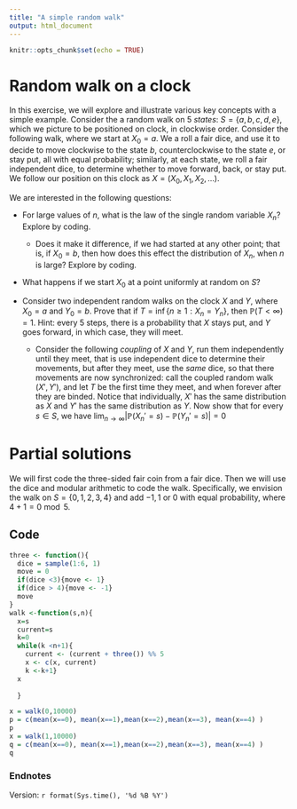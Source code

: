 ```yaml
---
title: "A simple random walk"
output: html_document
---
```


```r
knitr::opts_chunk$set(echo = TRUE)
```

# Random walk on a clock

In this exercise, we will explore and illustrate various key concepts with a simple example.   Consider the a random walk on $5$ *states*: $S = \{a,b,c,d,e\}$, which we picture to be positioned on clock, in clockwise order.  Consider the following  walk, where we start at $X_0=a$.   We  a roll a fair dice, and use it to decide to move clockwise to the state $b$, counterclockwise to the state $e$, or stay put, all with equal probability;  similarly, at each state, we roll a fair independent dice, to determine whether to move forward, back, or stay put.  We follow our position on this clock as $X= (X_0, X_1, X_2, \ldots)$.   

We are interested in the following questions:

* For large values of $n$, what is the law of the single random variable $X_n$?  Explore by coding.
  * Does it make it difference, if we had started at any other point; that is, if $X_0=b$, then how does this effect the distribution of $X_n$, when $n$ is large?  Explore by coding.
* What happens if we start $X_0$ at a point uniformly at random on $S$?  


* Consider two independent random walks on the clock $X$ and $Y$, where $X_0=a$ and $Y_0=b$.  Prove that if $T = \inf\{n \geq 1: X_n=Y_n\}$, then $\mathbb{P}(T < \infty)=1$.   Hint:  every $5$ steps,  there is a probability that $X$ stays put, and $Y$ goes forward, in which case, they will meet.  
  * Consider the following *coupling* of $X$ and $Y$, run them independently until they meet, that is use independent dice to determine their movements, but after they meet, use the *same* dice, so that there movements are now synchronized: call the coupled random walk $(X', Y')$, and let $T$ be the first time they meet, and when forever after they are binded.  Notice that individually, $X'$ has the same distribution as $X$ and $Y'$ has the same distribution as $Y$.  Now show that for every $s \in S$, we have
  $\lim_{n \to \infty}|\mathbb{P}(X_n' = s) - \mathbb{P}(Y_n'=s)| =0$     


# Partial solutions

We will first code the three-sided fair coin from a fair dice.  Then we will use the dice and modular arithmetic to code the walk.  Specifically, we envision the walk on $S=\{0,1,2,3,4\}$ and add $-1,1$ or $0$ with equal probability, where $4+1 = 0 \bmod 5$.

## Code

```r
three <- function(){
  dice = sample(1:6, 1)
  move = 0
  if(dice <3){move <- 1}
  if(dice > 4){move <- -1}
  move
}
walk <-function(s,n){
  x=s
  current=s
  k=0
  while(k <n+1){
    current <- (current + three()) %% 5
    x <- c(x, current)
    k <-k+1}
  x
    
  }

x = walk(0,10000)
p = c(mean(x==0), mean(x==1),mean(x==2),mean(x==3), mean(x==4) )
p
x = walk(1,10000)
q = c(mean(x==0), mean(x==1),mean(x==2),mean(x==3), mean(x==4) )
q
```


### Endnotes

Version: `r format(Sys.time(), '%d %B %Y')`



